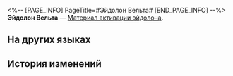 <%-- [PAGE_INFO]
PageTitle=#Эйдолон Вельта#
[END_PAGE_INFO] --%>
{{Предмет Инфобокс
|id          = 11004
|Изображение = Предмет Эйдолон Вельта.png
|Тип         = Материал активации эйдолона
|Инвентарь   = 
|Редкость    = 5
|Эффект      = 
|Описание    = Материал для повышения уровня Эйдолона Вельта.
}}
'''Эйдолон Вельта''' — [[Материал активации эйдолона]].

==На других языках==
{{На других языках
|en   = Welt's Eidolon
|zhs  = 【瓦尔特】的星魂
|zht  = 【瓦爾特】的星魂
|ja   = 「ヴェルト」の星魂
|ko   = [웰트]의 성혼
|es   = Eidolon de Welt
|fr   = Eidolon de Welt
|ru   = Эйдолон Вельта
|th   = Eidolon ของ Welt
|vi   = Tinh Hồn Welt
|de   = Welts Eidolon
|id   = Welt's Eidolon
|pt   = Eidolon de Welt
}}

==История изменений==
{{История изменений|3.5}}